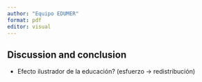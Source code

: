 ```yaml
---
author: "Equipo EDUMER"
format: pdf
editor: visual
---
```


## Discussion and conclusion

-   Efecto ilustrador de la educación? (esfuerzo -\> redistribución)
